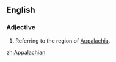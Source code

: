 ==English==

===Adjective===
{{en-adj|-}}

#Referring to the region of [[Appalachia]].

[[zh:Appalachian]]